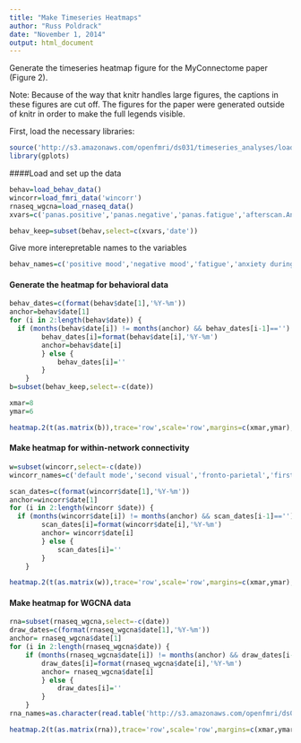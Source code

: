 ```yaml
---
title: "Make Timeseries Heatmaps"
author: "Russ Poldrack"
date: "November 1, 2014"
output: html_document
---
```


Generate the timeseries heatmap figure for the MyConnectome paper (Figure 2).

Note:  Because of the way that knitr handles large figures, the captions in these figures are cut off.  The figures for the paper were generated outside of knitr in order to make the full legends visible.

First, load the necessary libraries:

```r
source('http://s3.amazonaws.com/openfmri/ds031/timeseries_analyses/load_myconnectome_data.R')
library(gplots)
```

####Load and set up the data 
```r
behav=load_behav_data()
wincorr=load_fmri_data('wincorr')
rnaseq_wgcna=load_rnaseq_data()
xvars=c('panas.positive','panas.negative','panas.fatigue','afterscan.Anxietyduringscan','afterscan.diastolic','afterscan.pulse','afterscan.systolic','morning.Sleepquality','morning.Soreness','prevevening.Alcohol','prevevening.Guthealth','prevevening.Psoriasisseverity','prevevening.Stress', 'prevevening.Timespentoutdoors','temp.mean',"email.LIWC_CDI","email.LIWC_negemo","email.LIWC_posemo",'zeo.zq')

behav_keep=subset(behav,select=c(xvars,'date'))
```

Give more interepretable names to the variables
```r
behav_names=c('positive mood','negative mood','fatigue','anxiety during scan','diastolic BP','pulse','systolic BP','sleep quality (rating)','soreness','alcohol intake','gut health','psoriasis severity','stress','time outdoors','mean outdoor temperature','email: categorical-dynamic index','email: negative emotion','email:positive emotion','sleep (ZEO ZQ)')
```

#### Generate the heatmap for behavioral data

```r
behav_dates=c(format(behav$date[1],'%Y-%m'))
anchor=behav$date[1]
for (i in 2:length(behav$date)) {
  if (months(behav$date[i]) != months(anchor) && behav_dates[i-1]=='') {
		behav_dates[i]=format(behav$date[i],'%Y-%m')
		anchor=behav$date[i]
		} else {
			behav_dates[i]=''
		}
	}
b=subset(behav_keep,select=-c(date))

xmar=8
ymar=6

heatmap.2(t(as.matrix(b)),trace='row',scale='row',margins=c(xmar,ymar),dendrogram='row',Colv=FALSE,na.rm=TRUE,na.color='gray',tracecol='black',linecol=FALSE,labRow=behav_names,labCol=behav_dates)
```

#### Make heatmap for within-network connectivity

```r
w=subset(wincorr,select=-c(date))
wincorr_names=c('default mode','second visual','fronto-parietal','first visual','first dorsal attention','second dorsal attention','ventral attention/langauge','salience','cingulo-opercular','somatomotor','fronto-parietal (other)','parietal episodic retrieval','parieto-occipital')

scan_dates=c(format(wincorr$date[1],'%Y-%m'))
anchor=wincorr$date[1]
for (i in 2:length(wincorr $date)) {
  if (months(wincorr$date[i]) != months(anchor) && scan_dates[i-1]=='') {
		scan_dates[i]=format(wincorr$date[i],'%Y-%m')
		anchor= wincorr$date[i]
		} else {
			scan_dates[i]=''
		}
	}

heatmap.2(t(as.matrix(w)),trace='row',scale='row',margins=c(xmar,ymar),dendrogram='row',Colv=FALSE,na.rm=TRUE,na.color='gray',tracecol='black',linecol=FALSE,labRow=wincorr_names,labCol=scan_dates,key=FALSE)
```

#### Make heatmap for WGCNA data

```r
rna=subset(rnaseq_wgcna,select=-c(date))
draw_dates=c(format(rnaseq_wgcna$date[1],'%Y-%m'))
anchor= rnaseq_wgcna$date[1]
for (i in 2:length(rnaseq_wgcna$date)) {
	if (months(rnaseq_wgcna$date[i]) != months(anchor) && draw_dates[i-1]=='') {
		draw_dates[i]=format(rnaseq_wgcna$date[i],'%Y-%m')
		anchor= rnaseq_wgcna$date[i]
		} else {
			draw_dates[i]=''
		}
	}
rna_names=as.character(read.table('http://s3.amazonaws.com/openfmri/ds031/RNA-seq/module_descriptions.txt',sep='\t',header=FALSE)$V2)

heatmap.2(t(as.matrix(rna)),trace='row',scale='row',margins=c(xmar,ymar),dendrogram='row',Colv=FALSE,na.rm=TRUE,na.color='gray',tracecol='black',linecol=FALSE,labRow=rna_names,labCol=draw_dates,key=FALSE)

```



